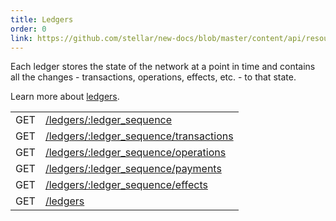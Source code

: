 ```yaml
---
title: Ledgers
order: 0
link: https://github.com/stellar/new-docs/blob/master/content/api/resources/ledgers/index.mdx
---
```



Each ledger stores the state of the network at a point in time and contains all the changes - transactions, operations, effects, etc. - to that state.

Learn more about [ledgers](../../../docs/glossary/ledgers.mdx).

<EndpointsTable title="Endpoints">

|     |                                                              |
| --- | ------------------------------------------------------------ |
| GET | [/ledgers/:ledger_sequence](./single.mdx)                    |
| GET | [/ledgers/:ledger_sequence/transactions](./transactions.mdx) |
| GET | [/ledgers/:ledger_sequence/operations](./operations.mdx)     |
| GET | [/ledgers/:ledger_sequence/payments](./payments.mdx)         |
| GET | [/ledgers/:ledger_sequence/effects](./effects.mdx)           |
| GET | [/ledgers](./list.mdx)                                       |

</EndpointsTable>
